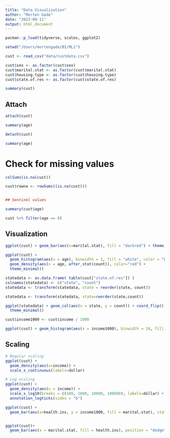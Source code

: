 ```yaml
---
title: "Data Visualization"
author: "Morten Gade"
date: "2023-09-11"
output: html_document
---
```


```r
pacman::p_load(tidyverse, scales, ggplot2)

setwd("/Users/mortengade/BI/ML1")

```

```r

cust <- read_csv("data/custdata.csv")
```

```r

cust$sex <- as.factor(cust$sex)
cust$marital.stat <- as.factor(cust$marital.stat)
cust$housing.type <- as.factor(cust$housing.type)
cust$state.of.res <- as.factor(cust$state.of.res)

```

```r

summary(cust)

```

## Attach

```r

attach(cust)

summary(age)

detach(cust)

summary(age)

```

# Check for missing values

```r

colSums(is.na(cust))

cust$rowna <- rowSums((is.na(cust)))


## Sentinel values

summary(cust$age)

cust %>% filter(age == 0)

```


## Visualization

```r

ggplot(cust) + geom_bar(aes(x=marital.stat), fill = "darkred") + theme_minimal()

ggplot(cust) + 
  geom_histogram(aes(x = age), binwidth = 1, fill = "white", color = "black") +
  geom_density(aes(x = age, after_stat(count)), color="red") +
  theme_minimal()

```

```r

statedata <- as.data.frame( table(cust["state.of.res"]) )
colnames(statedata) <- c("state", "count")
statedata <- transform(statedata, state = reorder(state, count))

statedata <- transform(statedata, state=reorder(state,count))

ggplot(statedata) + geom_col(aes(x = state, y = count)) + coord_flip() +
  theme_minimal()

```
```r

cust$income1000 <- cust$income / 1000

ggplot(cust) + geom_histogram(aes(x = income1000), binwidth = 10, fill = "white", color = "black")


```
## Scaling

```r

# Regular scaling
ggplot(cust) +
  geom_density(aes(x=income)) +
  scale_x_continuous(labels=dollar)

# Log scaling
ggplot(cust) + 
  geom_density(aes(x = income)) +
  scale_x_log10(breaks = c(100, 1000, 10000, 100000), labels=dollar) +
  annotation_logticks(sides = "b")

```

```r

ggplot(cust) +
  geom_bar(aes(x=health.ins, y = income1000, fill = marital.stat), stat = "summary", position = "dodge")


ggplot(cust)+
  geom_bar(aes(x = marital.stat, fill = health.ins), position = "dodge")

```

